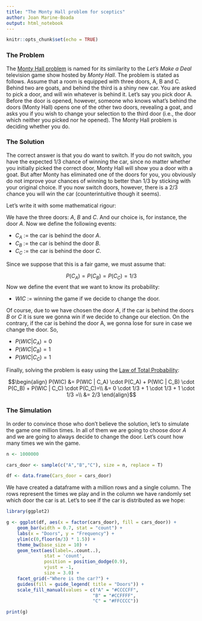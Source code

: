 ```yaml
---
title: "The Monty Hall problem for sceptics"
author: Joan Marine-Boada
output: html_notebook
---
```


```r
knitr::opts_chunk$set(echo = TRUE)
```

### The Problem

The [Monty Hall problem](https://en.wikipedia.org/wiki/Monty_Hall_problem) is named for its similarity to the *Let's Make a Deal* television game show hosted by *Monty Hall*. The problem is stated as follows. Assume that a room is equipped with three doors, A, B and C. Behind two are goats, and behind the third is a shiny new car. You are asked to pick a door, and will win whatever is behind it. Let's say you pick door A. Before the door is opened, however, someone who knows what's behind the doors (Monty Hall) opens one of the other two doors, revealing a goat, and asks you if you wish to change your selection to the third door (i.e., the door which neither you picked nor he opened). The Monty Hall problem is deciding whether you do.

### The Solution

The correct answer is that you do want to switch. If you do not switch, you have the expected $1/3$ chance of winning the car, since no matter whether you initially picked the correct door, Monty Hall will show you a door with a goat. But after Monty has eliminated one of the doors for you, you obviously do not improve your chances of winning to better than $1/3$ by sticking with your original choice. If you now switch doors, however, there is a $2/3$ chance you will win the car (counterintuitive though it seems).

Let's write it with some mathematical rigour:

We have the three doors: $A$, $B$ and $C$. And our choice is, for instance, the door $A$.
Now we define the following events:

- $C_A$ := the car is behind the door $A$.
- $C_B$ := the car is behind the door $B$.
- $C_C$ := the car is behind the door $C$.

Since we suppose that this is a fair game, we must assume that:

$$ P(C_A) = P(C_B) = P(C_C) = 1/3$$
Now we define the event that we want to know its probability:

- $WIC$ := winning the game if we decide to change the door.

Of course, due to we have chosen the door $A$, if the car is behind the doors $B$ or $C$ it is sure we gonna win if we decide to change our election. On the contrary, if the car is behind the door A, we gonna lose for sure in case we change the door. So,

- $P(WIC | C_A) = 0$
- $P(WIC | C_B) = 1$
- $P(WIC | C_C) = 1$

Finally, solving the problem is easy using the [Law of Total Probability](https://en.wikipedia.org/wiki/Law_of_total_probability):

$$\begin{align}
P(WIC) &= P(WIC | C_A) \cdot P(C_A) + P(WIC | C_B) \cdot P(C_B) + P(WIC | C_C) \cdot P(C_C)=\\
&= 0 \cdot 1/3 + 1 \cdot 1/3 + 1 \cdot 1/3 =\\
&= 2/3
\end{align}$$

### The Simulation

In order to convince those who don't believe the solution, let's to simulate the game one million times. In all of them we are going to choose door $A$ and we are going to always decide to change the door. Let's count how many times we win the game.

```r
n <- 1000000

cars_door <- sample(c("A","B","C"), size = n, replace = T)

df <- data.frame(Cars_door = cars_door)
```

We have created a dataframe with a million rows and a single column. The rows represent the times we play and in the column we have randomly set which door the car is at. Let's to see if the car is distributed as we hope:

```r
library(ggplot2)

g <- ggplot(df, aes(x = factor(cars_door), fill = cars_door)) +
    geom_bar(width = 0.7, stat = "count") +
    labs(x = "Doors", y = "Frequency") +
    ylim(c(0,floor(n/3) * 1.5)) +
    theme_bw(base_size = 10) +    
    geom_text(aes(label=..count..),
              stat = 'count',
              position = position_dodge(0.9),
              vjust = -1,
              size = 3.0) +
    facet_grid(~"Where is the car?") +
    guides(fill = guide_legend( title = "Doors")) +
    scale_fill_manual(values = c("A" = "#CCCCFF",
                                "B" = "#CCFFFF",
                                "C" = "#FFCCCC"))

print(g)

```





